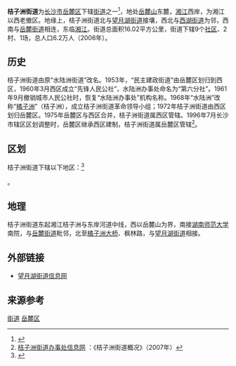 {{中国乡级行政区
|景观照片文件名 = 
|景观照片描述 = 
|汉语拼音 = 
|其他语言 = 
|其他语言名称 = 
|旧称 = 水陆洲街道
|地名出处 = 
|位置图文件名 = 
|位置图描述 = 
|自定义图片= 
|建置时间 = 
|政府驻地 = 
|毗邻 = 
|总面积 = 16.02平方公里
|总人口 = 6.2万人
|总人口年份 = 2006
|户籍人口 = 
|户籍人口年份 = 
|常住人口 = 
|常住人口年份 = 
|人口密度 = 
|GDP = 
|GDP年份 = 
|邮政编码 = 
|电话区号 = 731
|官方网站 = 
|网站名称 = 
|43/01/04/003/000}}

'''桔子洲街道'''为[[长沙市|长沙市]][[岳麓区|岳麓区]]下辖[[街道_(行政区划)|街道]]之一<ref>{{PRC admin/ref sgc|{{PRC admin/parent|43/01/04/003/000}}}}</ref>，地处[[岳麓山|岳麓山]]东麓，[[湘江|湘江]]西岸，为湘江以西老撤区。地缘上，桔子洲街道北与[[望月湖街道|望月湖街道]]接壤，西北与[[西湖街道_(长沙市)|西湖街道]]为邻，西南与[[岳麓街道|岳麓街道]]相连，东临[[湘江|湘江]]。街道总面积16.02平方公里，街道下辖9个[[社区|社区]]、2村、1场，总人口6.2万人（2006年）。

==历史==
桔子洲街道由原“水陆洲街道”改名。1953年，“民主建政街道”由岳麓区划归到西区，1960年3月西区成立“先锋人民公社”，水陆洲办事处命名为“第六分社”。1961年9月撤销城市人民公社时，恢复“水陆洲办事处”机构名称。1968年“水陆洲”改称“[[橘子洲|橘子洲]]”（桔子洲），成立桔子洲街道革命领导小组；1972年桔子洲街道由西区划归岳麓区。1975年岳麓区与西区合并，桔子洲街道属西区管辖。1996年7月长沙市辖区区划调整时，岳麓区继承西区建制，桔子洲街道属岳麓区管辖<ref>[http://jzzjd.yuelu.gov.cn/about.asp 桔子洲街道办事处信息网] {{webarchive|url=https://web.archive.org/web/20080504024827/http://jzzjd.yuelu.gov.cn/about.asp |date=2008-05-04 }}：《桔子洲街道概况》（2007年）</ref>。

==区划==
桔子洲街道下辖以下地区：<ref>{{PRC admin/ref sgc|43/01/04/003/000}}</ref>

{{PRC admin/children|43/01/04/003/000}}。

==地理==
桔子洲街道东起湘江桔子洲与东岸河道中线，西以岳麓山为界，南接[[湖南师范大学|湖南师范大学]]南院，与[[岳麓街道|岳麓街道]]毗邻，北至[[长沙橘子洲大桥|橘子洲大桥]]、枫林路，与[[望月湖街道|望月湖街道]]相接。

==外部链接==
* [https://web.archive.org/web/20091123172855/http://wyhjd.yuelu.gov.cn/tabid/2061/Default.aspx 望月湖街道信息网]

==来源参考==
{{Reflist}}

{{湖南小作品}}
{{长沙市岳麓区行政区划}}
[[Category:岳麓区行政区划|街道]]
[[Category:长沙街道_(行政区划)|岳麓区]]